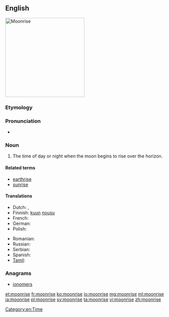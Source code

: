 ==English==
[[Image:Moonrise_on_Hobart_Bay_-_NOAA.jpg|thumb|right|250px|Moonrise]]
{{wikipedia}}

===Etymology===
{{compound|moon|rise}}

===Pronunciation===
* {{audio|en-us-moonrise.ogg|Audio (US)}}

===Noun===
{{en-noun}}

# The time of day or night when the moon begins to rise over the horizon.

====Related terms====
* [[earthrise]]
* [[sunrise]]

====Translations====
{{trans-top|The time of day or night when the moon begins to rise over the horizon}}
* Dutch: {{t|nl|maansopgang|m}}, {{t|nl|maansopkomst|f}}
* Finnish: [[kuun]] [[nousu]]
* French: {{t|fr|lever de lune|m}}
* German: {{t+|de|Mondaufgang|m}}
* Polish: {{t|pl|wschód księżyca|m}}
{{trans-mid}}
* Romanian: {{t|ro|răsărit de lună|n}}
* Russian: {{t|ru|восход луны|m|tr=vosχód luný}}
* Serbian: {{t|sh|izlazak meseca}}
* Spanish: {{t|es|subida de la luna|f}}
* [[Tamil]]: {{t|ta|உதய நிலா|tr=uthaya nilaa}}
{{trans-bottom}}

===Anagrams===
* [[ionomers#English|ionomers]]

[[Category:en:Time]]

[[et:moonrise]]
[[fr:moonrise]]
[[ko:moonrise]]
[[io:moonrise]]
[[mg:moonrise]]
[[ml:moonrise]]
[[ja:moonrise]]
[[pl:moonrise]]
[[sv:moonrise]]
[[ta:moonrise]]
[[vi:moonrise]]
[[zh:moonrise]]
